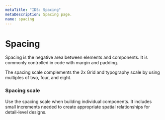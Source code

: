 ```yaml
---
metaTitle: "IDS: Spacing"
metaDescription: Spacing page.
name: spacing
---
```


# Spacing

<Description>
  Spacing is the negative area between elements and components. It is commonly
  controlled in code with margin and padding.
</Description>

The spacing scale complements the 2x Grid and typography scale by using multiples of two, four, and eight.

### Spacing scale

Use the spacing scale when building individual components. It includes small increments needed to create appropriate spatial relationships for detail-level designs.

<SpacingTable />
